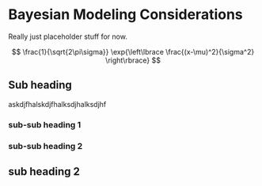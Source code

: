 # Bayesian Modeling Considerations

Really just placeholder stuff for now.

$$
\frac{1}{\sqrt{2\pi\sigma}} \exp{\left\lbrace \frac{(x-\mu)^2}{\sigma^2} \right\rbrace}
$$

## Sub heading 

askdjfhalskdjfhalksdjhalksdjhf

### sub-sub heading 1

### sub-sub heading 2

## sub heading 2


